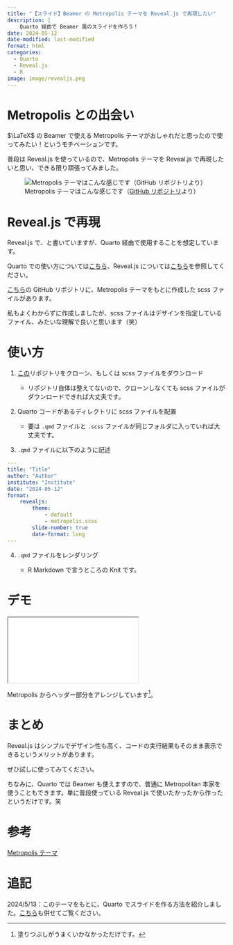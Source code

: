 ```yaml
---
title: "【スライド】Beamer の Metropolis テーマを Reveal.js で再現したい"
description: |
    Quarto 経由で Beamer 風のスライドを作ろう！
date: 2024-05-12
date-modified: last-modified
format: html
categories:
  - Quarto
  - Reveal.js
  - R
image: image/revealjs.png
---
```


# Metropolis との出会い

$\LaTeX$ の Beamer で使える Metropolis テーマがおしゃれだと思ったので使ってみたい！というモチベーションです。

普段は Reveal.js を使っているので、Metropolis テーマを Reveal.js で再現したいと思い、できる限り頑張ってみました。

![Metropolis テーマはこんな感じです（[GitHub リポジトリ](https://github.com/matze/mtheme)より）](image/metropolis.png)

# Reveal.js で再現

::: {.callout-note title="Note"}
Reveal.js で、と書いていますが、Quarto 経由で使用することを想定しています。

Quarto での使い方については[こちら](https://quarto.org/docs/presentations/revealjs/)、Reveal.js については[こちら](https://revealjs.com/)を参照してください。
:::

[こちら](https://github.com/yo5uke/modern-revealjs/tree/main)の GitHub リポジトリに、Metropolis テーマをもとに作成した scss ファイルがあります。

私もよくわからずに作成しましたが、scss ファイルはデザインを指定しているファイル、みたいな理解で良いと思います（笑）

# 使い方

1. [この](https://github.com/yo5uke/modern-revealjs/tree/main)リポジトリをクローン、もしくは scss ファイルをダウンロード

    - リポジトリ自体は整えてないので、クローンしなくても scss ファイルがダウンロードできれば大丈夫です。

2. Quarto コードがあるディレクトリに scss ファイルを配置

    - 要は `.qmd` ファイルと `.scss` ファイルが同じフォルダに入っていれば大丈夫です。

3. `.qmd` ファイルに以下のように記述

```.yml
---
title: "Title"
author: "Author"
institute: "Institute"
date: "2024-05-12"
format: 
    revealjs:
        theme: 
            - default
            - metropolis.scss
        slide-number: true
        date-format: long
---
```

4. `.qmd` ファイルをレンダリング

    - R Markdown で言うところの Knit です。

# デモ

<div>

```{=html}
<iframe class="slide-deck" src="demo/"></iframe>
```

</div>

Metropolis からヘッダー部分をアレンジしています^[塗りつぶしがうまくいかなかっただけです。]。

# まとめ

Reveal.js はシンプルでデザイン性も高く、コードの実行結果もそのまま表示できるというメリットがあります。

ぜひ試しに使ってみてください。

ちなみに、Quarto では Beamer も使えますので、普通に Metropolitan 本家を使うこともできます。単に普段使っている Reveal.js で使いたかったから作ったというだけです。笑

# 参考

:::{.callout-tip appearance="minimal"}
[Metropolis テーマ](https://github.com/matze/mtheme)
:::

# 追記

2024/5/13：このテーマをもとに、Quarto でスライドを作る方法を紹介しました。[こちら](https://yo5uke.github.io/tips/240512_revealjs/)も併せてご覧ください。